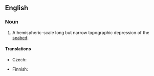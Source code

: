 ==English==
{{wikipedia}}
===Noun===
{{en-noun|head=[[oceanic]] [[trench]]|es}}

# {{context|geology|lang=en}} A hemispheric-scale long but narrow topographic depression of the [[seabed]].

====Translations====
{{trans-top|depression of the sea floor}}
* Czech: {{t|cs|podmořský příkop|m}}
{{trans-mid}}
* Finnish: {{t|fi|syvänmeren hauta}}
{{trans-bottom}}